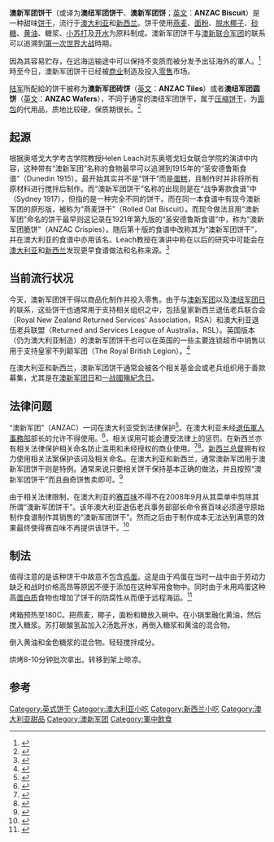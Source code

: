 {{Infobox prepared food
| name             = 澳新军团饼干
| image            = [[Image:ANZAC_biscuits.JPG|300px]]
| imagesize        =
| caption          = 
| alternate_name   =
| country          = [[澳大利亚|澳大利亚]]及[[新西兰|新西兰]]
| region           = 
| creator          = 
| type             = [[饼干|饼干]]
| served           = 
| main_ingredient  = [[燕麦|燕麦]]、[[面粉|面粉]]、[[砂糖|砂糖]]、[[黄油|黄油]]及[[糖浆|糖浆]]
| variations       = 
| calories         = 
| other            = 
}}

'''澳新军团饼干'''（或译为'''澳纽军团饼干'''、'''澳新军团饼'''；[[英文|英文]]：'''ANZAC Biscuit'''）是一种甜味[[饼干|饼干]]，流行于[[澳大利亚|澳大利亚]]和[[新西兰|新西兰]]。饼干使用[[燕麦|燕麦]]、[[面粉|面粉]]、[[椰子|脱水椰子]]、[[砂糖|砂糖]]、[[黄油|黄油]]、糖浆、[[小苏打|小苏打]]及[[开水|开水]]为原料制成。澳新军团饼干与[[澳新军团|澳新联合军团]]的联系可以追溯到[[第一次世界大战|第一次世界大战]]時期。

因為其容易贮存，在远海运输途中可以保持不变质而被分发予出征海外的軍人。<ref>{{cite web | title = ANZAC Biscuits | work = anzacday.org.au website | url = http://www.anzacday.org.au/miscellaneous/bikkies.html | accessdate = 2011-08-17 | deadurl = yes | archiveurl = https://web.archive.org/web/20110807023512/http://www.anzacday.org.au/miscellaneous/bikkies.html | archivedate = 2011-08-07 }}</ref>時至今日，澳新军团饼干已经被[[商业|商业]]制造及投入[[零售|零售]]市场。

[[陆军|陆军]]所配給的饼干被称为'''澳新军团砖饼'''（[[英文|英文]]：'''ANZAC Tiles'''）或者'''澳纽军团圆饼'''（[[英文|英文]]：'''ANZAC Wafers'''），不同于通常的澳纽军团饼干，属于[[压缩饼干|压缩饼干]]，为[[面包|面包]]的代用品，质地比较硬，保质期很长。<ref>{{cite web | title = ANZAC biscuit recipes | work = Australian War Memorial website | url = http://www.awm.gov.au/encyclopedia/anzac/biscuit/recipe.htm | accessdate = 2011-08-17 | archive-date = 2012-04-23 | archive-url = https://www.webcitation.org/677wA96e0?url=http://www.awm.gov.au/encyclopedia/anzac/biscuit/recipe.asp | dead-url = no }}</ref>

==起源==
根据奥塔戈大学考古学院教授Helen Leach对东奥塔戈妇女联合学院的演讲中内容，这种带有“澳新军团”名称的食物最早可以追溯到1915年的“圣安德鲁斯食谱”（Dunedin 1915）。最开始其实并不是“饼干”而是[[蛋糕|蛋糕]]，且制作时并非将所有原材料进行搅拌后制作。而“澳新军团饼干”名称的出现则是在“战争筹款食谱”中（Sydney 1917），但指的是一种完全不同的饼干。而在同一本食谱中有现今澳新军团的原形版，被称为“燕麦饼干”（Rolled Oat Biscuit）。而现今做法且用“澳新军团”命名的饼干最早则这记录在1921年第九版的“圣安德鲁斯食谱”中，称为“澳新军团脆饼”（ANZAC Crispies）。随后第十版的食谱中改称其为“澳新军团饼干”，并在澳大利亚的食谱中亦用该名。Leach教授在演讲中称在以后的研究中可能会在[[澳大利亚|澳大利亚]]和[[新西兰|新西兰]]发现更早食谱做法和名称来源。<ref>{{cite web | title = The Anzac Biscuit Myth | work = eCook website | url = http://www.allysongofton.co.nz/index.php/page/articles/pi_articleid/57 | accessdate = 2008-07-23 | deadurl = yes | archiveurl = https://web.archive.org/web/20131123230823/http://www.allysongofton.co.nz/index.php/page/articles/pi_articleid/57 | archivedate = 2013-11-23 }}</ref>

==当前流行状况==
今天，澳新军团饼干得以商品化制作并投入零售。由于与[[澳新军团|澳新军团]]以及[[澳纽军团日|澳纽军团日]]的联系，这些饼干也通常用于支持相关组织之中，包括皇家新西兰退伍老兵联合会（Royal New Zealand Returned Services' Association，RSA）和澳大利亚退伍老兵联盟（Returned and Services League of Australia，RSL）。英国版本（仍为澳大利亚制造）的澳新军团饼干也可以在英国的一些主要连锁超市中销售以用于支持皇家不列颠军团（The Royal British Legion）。<ref>{{cite web | title = Anzac Tea Dance to raise funds for The Royal British Legion | date = 27 January 2009 | work = British Legion website | url = http://www.britishlegion.org.uk/about-us/media-centre/news/fundraising/anzac-tea-dance-to-raise-funds-for-the-royal-british-legion | accessdate = 2011-08-17 | archiveurl = https://web.archive.org/web/20110725044226/http://www.britishlegion.org.uk/about-us/media-centre/news/fundraising/anzac-tea-dance-to-raise-funds-for-the-royal-british-legion | archivedate = 2011年7月25日 | deadurl = yes }}</ref>

在澳大利亚和新西兰，澳新军团饼干通常会被各个相关基金会或老兵组织用于善款募集，尤其是在[[澳新军团日|澳新军团日]]和[[國殤紀念日|一战國殤紀念日]]。

==法律问题==
“澳新军团”（ANZAC）一词在澳大利亚受到法律保护<ref>{{cite  web | title = Protection of word word ANZAC – List of Regulations | work = Australian Government: Attorney General's Department website | url = http://scaleplus.law.gov.au/html/pastereg/0/127/top.htm | accessdate = 2008-07-23 | archiveurl = https://web.archive.org/web/20080821031752/http://scaleplus.law.gov.au/html/pastereg/0/127/top.htm | archivedate = 2008年8月21日 | deadurl = yes }}</ref>。在澳大利亚未经[[澳大利亞退伍軍人事務部|退伍軍人事務部]]部长的允许不得使用。<ref>{{cite web | title = Protecting the Word Anzac | work = Australian Department of Veterans' Affairs | url = http://www.dva.gov.au/commems_oawg/commemorations/protection_of_Anzac/Pages/index.aspx | accessdate = 2011-08-17 | deadurl = yes | archiveurl = https://www.webcitation.org/677wBXVR0?url=http://www.dva.gov.au/commems_oawg/commemorations/protection_of_Anzac/Pages/index.aspx | archivedate = 2012-04-23 }}</ref>，相关误用可能会遭受法律上的惩罚。在新西兰亦有相关法律保护相关命名防止滥用和未经授权的商业使用。<ref>{{cite web | title = Anzac Traditions and Rituals | work = New Zealand Government: Ministry for Culture and Heritage mini-site | url = http://www.anzac.govt.nz/significance/traditions.html | accessdate = 2011-08-17 | archiveurl = https://web.archive.org/web/20110724195355/http://www.anzac.govt.nz/significance/traditions.html | archivedate = 2011年7月24日 | deadurl = no }}</ref><ref>{{cite web | title = Flags, Emblems, and Names Protection Act 1981 No 47, section 17 | work = New Zealand Government: Parliamentary Council Office Legislation website | url = http://www.legislation.govt.nz/act/public/1981/0047/latest/DLM52224.html | accessdate = 2011-08-17 | archive-date = 2012-04-23 | archive-url = https://www.webcitation.org/677wDBYl8?url=http://www.legislation.govt.nz/act/public/1981/0047/latest/DLM52224.html | dead-url = no }}</ref>。[[新西兰总督|新西兰总督]]拥有权力使用相关法案保护该词及相关命名。在澳大利亚和新西兰，通常澳新军团用于澳新军团饼干则是特例。通常来说只要相关饼干保持基本正确的做法，并且按照“澳新军团饼干”而且曲奇饼售卖即可。<ref>{{cite web | title = Uses Allowed under the Regulations | work = [[Australian_Department_of_Veterans'_Affairs|Australian Department of Veterans' Affairs]] | url = http://www.dva.gov.au/COMMEMS_OAWG/COMMEMORATIONS/PROTECTION_OF_ANZAC/Pages/acceptable%20uses.aspx | accessdate = 2011-08-17 | deadurl = yes | archiveurl = https://www.webcitation.org/677wDxD04?url=http://www.dva.gov.au/COMMEMS_OAWG/COMMEMORATIONS/PROTECTION_OF_ANZAC/Pages/acceptable%20uses.aspx | archivedate = 2012-04-23 }}</ref>

由于相关法律限制，在澳大利亚的[[赛百味|赛百味]]不得不在2008年9月从其菜单中剪除其所谓“澳新军团饼干”。该年澳大利亚退伍老兵事务部部长命令赛百味必须遵守原始制作食谱制作其销售的“澳新军团饼干”。然而之后由于制作成本无法达到满意的效果最终使得赛百味不再提供该饼干。<ref name="Fewster2008">{{cite news | last = Fewster | first = Sean | date = 22 September 2008 | title = Subway dumps Anzac biscuit from the menu | work = [[The_Advertiser_(Adelaide)|The Advertiser]] | url = http://www.adelaidenow.com.au/news/south-australia/fast-food-giant-cuts-anzac-biscuit/story-e6frea83-1111117545075 | accessdate = 2013-10-17 | archive-date = 2012-01-21 | archive-url = https://web.archive.org/web/20120121034400/http://www.adelaidenow.com.au/news/south-australia/fast-food-giant-cuts-anzac-biscuit/story-e6frea83-1111117545075 | dead-url = no }}</ref>

==制法==
{{Cookbook|ANZAC Biscuits}}

值得注意的是该种饼干中故意不包含[[鸡蛋|鸡蛋]]。这是由于鸡蛋在当时一战中由于劳动力缺乏和战时价格高昂等原因不便于添加在这种军用食物中。同时由于未用鸡蛋这种高[[蛋白质|蛋白质]]食物也增加了饼干的防腐性从而便于远程海运。<ref>{{cite web | title = ANZAC Biscuits The history & recipe | work = Digger History website | url = http://www.diggerhistory.info/pages-food/anzac-biscuits.htm | accessdate = 2008-07-23 | archiveurl = https://web.archive.org/web/20080719161913/http://www.diggerhistory.info/pages-food/anzac-biscuits.htm | archivedate = 2008年7月19日 | deadurl = no }}</ref>

烤箱预热至180C。把燕麦，椰子，面粉和糖放入碗中。在小锅里融化黄油，然后搅入糖浆。苏打碳酸氢盐加入2汤匙开水，再倒入糖浆和黄油的混合物。 

倒入黄油和金色糖浆的混合物。轻轻搅拌成分。 

烘烤8-10分钟批次拿出。转移到架上晾凉。
==参考==
{{Reflist|2}}

[[Category:英式饼干|Category:英式饼干]]
[[Category:澳大利亚小吃|Category:澳大利亚小吃]]
[[Category:新西兰小吃|Category:新西兰小吃]]
[[Category:澳大利亚甜品|Category:澳大利亚甜品]]
[[Category:澳新军团|Category:澳新军团]]
[[Category:軍中飲食|Category:軍中飲食]]